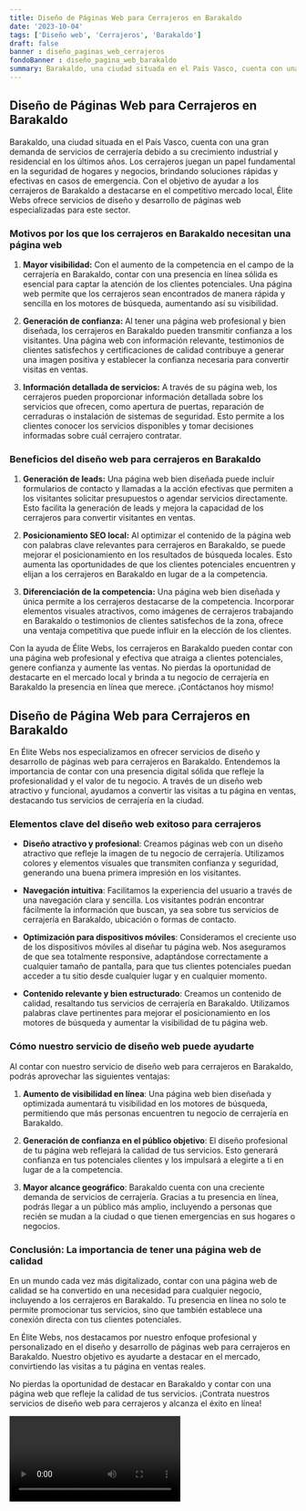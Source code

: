 ```yaml
---
title: Diseño de Páginas Web para Cerrajeros en Barakaldo
date: '2023-10-04'
tags: ['Diseño web', 'Cerrajeros', 'Barakaldo']
draft: false
banner : diseño_paginas_web_cerrajeros
fondoBanner : diseño_pagina_web_barakaldo
summary: Barakaldo, una ciudad situada en el País Vasco, cuenta con una gran demanda de servicios de cerrajería debido a su crecimiento industrial y residencial en los últimos años. Los cerrajeros juegan un papel fundamental en la seguridad de hogares y negocios, brindando soluciones rápidas y efectivas en casos de emergencia. Con el objetivo de ayudar a los cerrajeros de Barakaldo a destacarse en el competitivo mercado local, Élite Webs ofrece servicios de diseño y desarrollo de páginas web especializadas para este sector.
---
```


## Diseño de Páginas Web para Cerrajeros en Barakaldo

Barakaldo, una ciudad situada en el País Vasco, cuenta con una gran demanda de servicios de cerrajería debido a su crecimiento industrial y residencial en los últimos años. Los cerrajeros juegan un papel fundamental en la seguridad de hogares y negocios, brindando soluciones rápidas y efectivas en casos de emergencia. Con el objetivo de ayudar a los cerrajeros de Barakaldo a destacarse en el competitivo mercado local, Élite Webs ofrece servicios de diseño y desarrollo de páginas web especializadas para este sector.

### Motivos por los que los cerrajeros en Barakaldo necesitan una página web

1. **Mayor visibilidad:** Con el aumento de la competencia en el campo de la cerrajería en Barakaldo, contar con una presencia en línea sólida es esencial para captar la atención de los clientes potenciales. Una página web permite que los cerrajeros sean encontrados de manera rápida y sencilla en los motores de búsqueda, aumentando así su visibilidad.

2. **Generación de confianza:** Al tener una página web profesional y bien diseñada, los cerrajeros en Barakaldo pueden transmitir confianza a los visitantes. Una página web con información relevante, testimonios de clientes satisfechos y certificaciones de calidad contribuye a generar una imagen positiva y establecer la confianza necesaria para convertir visitas en ventas.

3. **Información detallada de servicios:** A través de su página web, los cerrajeros pueden proporcionar información detallada sobre los servicios que ofrecen, como apertura de puertas, reparación de cerraduras o instalación de sistemas de seguridad. Esto permite a los clientes conocer los servicios disponibles y tomar decisiones informadas sobre cuál cerrajero contratar.

### Beneficios del diseño web para cerrajeros en Barakaldo

1. **Generación de leads:** Una página web bien diseñada puede incluir formularios de contacto y llamadas a la acción efectivas que permiten a los visitantes solicitar presupuestos o agendar servicios directamente. Esto facilita la generación de leads y mejora la capacidad de los cerrajeros para convertir visitantes en ventas.

2. **Posicionamiento SEO local:** Al optimizar el contenido de la página web con palabras clave relevantes para cerrajeros en Barakaldo, se puede mejorar el posicionamiento en los resultados de búsqueda locales. Esto aumenta las oportunidades de que los clientes potenciales encuentren y elijan a los cerrajeros en Barakaldo en lugar de a la competencia.

3. **Diferenciación de la competencia:** Una página web bien diseñada y única permite a los cerrajeros destacarse de la competencia. Incorporar elementos visuales atractivos, como imágenes de cerrajeros trabajando en Barakaldo o testimonios de clientes satisfechos de la zona, ofrece una ventaja competitiva que puede influir en la elección de los clientes.

Con la ayuda de Élite Webs, los cerrajeros en Barakaldo pueden contar con una página web profesional y efectiva que atraiga a clientes potenciales, genere confianza y aumente las ventas. No pierdas la oportunidad de destacarte en el mercado local y brinda a tu negocio de cerrajería en Barakaldo la presencia en línea que merece. ¡Contáctanos hoy mismo!

<GifSeo />

<Cta />

## Diseño de Página Web para Cerrajeros en Barakaldo

En Élite Webs nos especializamos en ofrecer servicios de diseño y desarrollo de páginas web para cerrajeros en Barakaldo. Entendemos la importancia de contar con una presencia digital sólida que refleje la profesionalidad y el valor de tu negocio. A través de un diseño web atractivo y funcional, ayudamos a convertir las visitas a tu página en ventas, destacando tus servicios de cerrajería en la ciudad.

### Elementos clave del diseño web exitoso para cerrajeros

- **Diseño atractivo y profesional**: Creamos páginas web con un diseño atractivo que refleje la imagen de tu negocio de cerrajería. Utilizamos colores y elementos visuales que transmiten confianza y seguridad, generando una buena primera impresión en los visitantes.

- **Navegación intuitiva**: Facilitamos la experiencia del usuario a través de una navegación clara y sencilla. Los visitantes podrán encontrar fácilmente la información que buscan, ya sea sobre tus servicios de cerrajería en Barakaldo, ubicación o formas de contacto.

- **Optimización para dispositivos móviles**: Consideramos el creciente uso de los dispositivos móviles al diseñar tu página web. Nos aseguramos de que sea totalmente responsive, adaptándose correctamente a cualquier tamaño de pantalla, para que tus clientes potenciales puedan acceder a tu sitio desde cualquier lugar y en cualquier momento.

- **Contenido relevante y bien estructurado**: Creamos un contenido de calidad, resaltando tus servicios de cerrajería en Barakaldo. Utilizamos palabras clave pertinentes para mejorar el posicionamiento en los motores de búsqueda y aumentar la visibilidad de tu página web.

### Cómo nuestro servicio de diseño web puede ayudarte

Al contar con nuestro servicio de diseño web para cerrajeros en Barakaldo, podrás aprovechar las siguientes ventajas:

1. **Aumento de visibilidad en línea**: Una página web bien diseñada y optimizada aumentará tu visibilidad en los motores de búsqueda, permitiendo que más personas encuentren tu negocio de cerrajería en Barakaldo.

2. **Generación de confianza en el público objetivo**: El diseño profesional de tu página web reflejará la calidad de tus servicios. Esto generará confianza en tus potenciales clientes y los impulsará a elegirte a ti en lugar de a la competencia.

3. **Mayor alcance geográfico**: Barakaldo cuenta con una creciente demanda de servicios de cerrajería. Gracias a tu presencia en línea, podrás llegar a un público más amplio, incluyendo a personas que recién se mudan a la ciudad o que tienen emergencias en sus hogares o negocios.

### Conclusión: La importancia de tener una página web de calidad

En un mundo cada vez más digitalizado, contar con una página web de calidad se ha convertido en una necesidad para cualquier negocio, incluyendo a los cerrajeros en Barakaldo. Tu presencia en línea no solo te permite promocionar tus servicios, sino que también establece una conexión directa con tus clientes potenciales.

En Élite Webs, nos destacamos por nuestro enfoque profesional y personalizado en el diseño y desarrollo de páginas web para cerrajeros en Barakaldo. Nuestro objetivo es ayudarte a destacar en el mercado, convirtiendo las visitas a tu página en ventas reales.

No pierdas la oportunidad de destacar en Barakaldo y contar con una página web que refleje la calidad de tus servicios. ¡Contrata nuestros servicios de diseño web para cerrajeros y alcanza el éxito en línea!

<Video />

<CtaBot job='Cerrajeros' city='Barakaldo'/>

<Gmaps query='Barakaldo+españa+maps' />